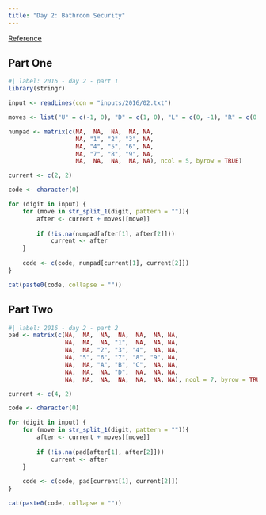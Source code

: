 ```yaml
---
title: "Day 2: Bathroom Security"
---
```


[Reference](https://adventofcode.com/2016/day/2)

## Part One

```r
#| label: 2016 - day 2 - part 1
library(stringr)

input <- readLines(con = "inputs/2016/02.txt")

moves <- list("U" = c(-1, 0), "D" = c(1, 0), "L" = c(0, -1), "R" = c(0, 1))

numpad <- matrix(c(NA,  NA,  NA,  NA, NA,
                   NA, "1", "2", "3", NA,
                   NA, "4", "5", "6", NA,
                   NA, "7", "8", "9", NA,
                   NA,  NA,  NA,  NA, NA), ncol = 5, byrow = TRUE)

current <- c(2, 2)

code <- character(0)

for (digit in input) {
    for (move in str_split_1(digit, pattern = "")){
        after <- current + moves[[move]]
        
        if (!is.na(numpad[after[1], after[2]]))
            current <- after
    }
    
    code <- c(code, numpad[current[1], current[2]])
}

cat(paste0(code, collapse = ""))
```

## Part Two

```r
#| label: 2016 - day 2 - part 2
pad <- matrix(c(NA,  NA,  NA,  NA,  NA,  NA, NA,
                NA,  NA,  NA, "1",  NA,  NA, NA,
                NA,  NA, "2", "3", "4",  NA, NA,
                NA, "5", "6", "7", "8", "9", NA,
                NA,  NA, "A", "B", "C",  NA, NA,
                NA,  NA,  NA, "D",  NA,  NA, NA,
                NA,  NA,  NA,  NA,  NA,  NA, NA), ncol = 7, byrow = TRUE)

current <- c(4, 2)

code <- character(0)

for (digit in input) {
    for (move in str_split_1(digit, pattern = "")){
        after <- current + moves[[move]]
        
        if (!is.na(pad[after[1], after[2]])) 
            current <- after
    }
    
    code <- c(code, pad[current[1], current[2]])
}

cat(paste0(code, collapse = ""))
```
